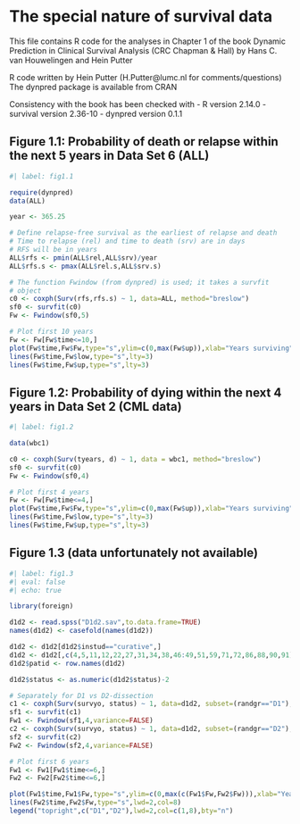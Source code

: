 # The special nature of survival data

This file contains R code for the analyses in Chapter 1 of the book Dynamic Prediction in Clinical Survival Analysis (CRC Chapman & Hall) by Hans C. van Houwelingen and Hein Putter

R code written by Hein Putter (H.Putter@lumc.nl for comments/questions)
The dynpred package is available from CRAN

Consistency with the book has been checked with
- R version 2.14.0
- survival version 2.36-10
- dynpred version 0.1.1

## Figure 1.1: Probability of death or relapse within the next 5 years in Data Set 6 (ALL)

```r
#| label: fig1.1

require(dynpred)
data(ALL)

year <- 365.25

# Define relapse-free survival as the earliest of relapse and death
# Time to relapse (rel) and time to death (srv) are in days
# RFS will be in years
ALL$rfs <- pmin(ALL$rel,ALL$srv)/year
ALL$rfs.s <- pmax(ALL$rel.s,ALL$srv.s)

# The function Fwindow (from dynpred) is used; it takes a survfit
# object
c0 <- coxph(Surv(rfs,rfs.s) ~ 1, data=ALL, method="breslow")
sf0 <- survfit(c0)
Fw <- Fwindow(sf0,5)

# Plot first 10 years
Fw <- Fw[Fw$time<=10,]
plot(Fw$time,Fw$Fw,type="s",ylim=c(0,max(Fw$up)),xlab="Years surviving",ylab="Probability of dying within window",lwd=2)
lines(Fw$time,Fw$low,type="s",lty=3)
lines(Fw$time,Fw$up,type="s",lty=3)
```

## Figure 1.2: Probability of dying within the next 4 years in Data Set 2 (CML data)

```r
#| label: fig1.2

data(wbc1)

c0 <- coxph(Surv(tyears, d) ~ 1, data = wbc1, method="breslow")
sf0 <- survfit(c0)
Fw <- Fwindow(sf0,4)

# Plot first 4 years
Fw <- Fw[Fw$time<=4,]
plot(Fw$time,Fw$Fw,type="s",ylim=c(0,max(Fw$up)),xlab="Years surviving",ylab="Probability of dying within window",lwd=2)
lines(Fw$time,Fw$low,type="s",lty=3)
lines(Fw$time,Fw$up,type="s",lty=3)
```


## Figure 1.3 (data unfortunately not available)

```r
#| label: fig1.3
#| eval: false
#| echo: true

library(foreign)

d1d2 <- read.spss("D1d2.sav",to.data.frame=TRUE)
names(d1d2) <- casefold(names(d1d2))

d1d2 <- d1d2[d1d2$instud=="curative",]
d1d2 <- d1d2[,c(4,5,11,12,22,27,31,34,38,46:49,51,59,71,72,86,88,90,91)]
d1d2$patid <- row.names(d1d2)

d1d2$status <- as.numeric(d1d2$status)-2

# Separately for D1 vs D2-dissection
c1 <- coxph(Surv(survyo, status) ~ 1, data=d1d2, subset=(randgr=="D1"), method="breslow")
sf1 <- survfit(c1)
Fw1 <- Fwindow(sf1,4,variance=FALSE)
c2 <- coxph(Surv(survyo, status) ~ 1, data=d1d2, subset=(randgr=="D2"), method="breslow")
sf2 <- survfit(c2)
Fw2 <- Fwindow(sf2,4,variance=FALSE)

# Plot first 6 years
Fw1 <- Fw1[Fw1$time<=6,]
Fw2 <- Fw2[Fw2$time<=6,]

plot(Fw1$time,Fw1$Fw,type="s",ylim=c(0,max(c(Fw1$Fw,Fw2$Fw))),xlab="Years surviving",ylab="Probability of dying within window",lwd=2)
lines(Fw2$time,Fw2$Fw,type="s",lwd=2,col=8)
legend("topright",c("D1","D2"),lwd=2,col=c(1,8),bty="n")
```


